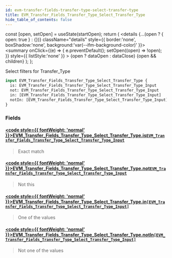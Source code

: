 ```yaml
---
id: evm-transfer-fields-transfer-type-select-transfer-type
title: EVM_Transfer_Fields_Transfer_Type_Select_Transfer_Type
hide_table_of_contents: false
---
```







  const [open, setOpen] = useState(startOpen);
  return (
    <details {...(open ? { open: true } : {})} className="details" style={{ border:'none', boxShadow:'none', background:'var(--ifm-background-color)' }}>
      <summary
        onClick={(e) => {
          e.preventDefault();
          setOpen((open) => !open);
        }}
        style={{ listStyle:'none' }}
      >
      {open ? dataOpen : dataClose}
      </summary>
      {open && children}
    </details>
  );
};










Select filters for Transfer_Type


```graphql
input EVM_Transfer_Fields_Transfer_Type_Select_Transfer_Type {
  is: EVM_Transfer_Fields_Transfer_Type_Select_Transfer_Type_Input
  not: EVM_Transfer_Fields_Transfer_Type_Select_Transfer_Type_Input
  in: [EVM_Transfer_Fields_Transfer_Type_Select_Transfer_Type_Input]
  notIn: [EVM_Transfer_Fields_Transfer_Type_Select_Transfer_Type_Input]
}
```




### Fields

#### [<code style={{ fontWeight: 'normal' }}>EVM_Transfer_Fields_Transfer_Type_Select_Transfer_Type.<b>is</b></code>](#)<Bullet />[`EVM_Transfer_Fields_Transfer_Type_Select_Transfer_Type_Input`](/docs/graphql-reference/enums/evm-transfer-fields-transfer-type-select-transfer-type-input) <Badge class="badge badge--secondary" text="enum"/> 
> 
> 
> Exact match
> 

#### [<code style={{ fontWeight: 'normal' }}>EVM_Transfer_Fields_Transfer_Type_Select_Transfer_Type.<b>not</b></code>](#)<Bullet />[`EVM_Transfer_Fields_Transfer_Type_Select_Transfer_Type_Input`](/docs/graphql-reference/enums/evm-transfer-fields-transfer-type-select-transfer-type-input) <Badge class="badge badge--secondary" text="enum"/> 
> 
> 
> Not this
> 

#### [<code style={{ fontWeight: 'normal' }}>EVM_Transfer_Fields_Transfer_Type_Select_Transfer_Type.<b>in</b></code>](#)<Bullet />[`[EVM_Transfer_Fields_Transfer_Type_Select_Transfer_Type_Input]`](/docs/graphql-reference/enums/evm-transfer-fields-transfer-type-select-transfer-type-input) <Badge class="badge badge--secondary" text="list"/> <Badge class="badge badge--secondary" text="enum"/> 
> 
> 
> One of the values
> 

#### [<code style={{ fontWeight: 'normal' }}>EVM_Transfer_Fields_Transfer_Type_Select_Transfer_Type.<b>notIn</b></code>](#)<Bullet />[`[EVM_Transfer_Fields_Transfer_Type_Select_Transfer_Type_Input]`](/docs/graphql-reference/enums/evm-transfer-fields-transfer-type-select-transfer-type-input) <Badge class="badge badge--secondary" text="list"/> <Badge class="badge badge--secondary" text="enum"/> 
> 
> 
> Not one of the values
> 



